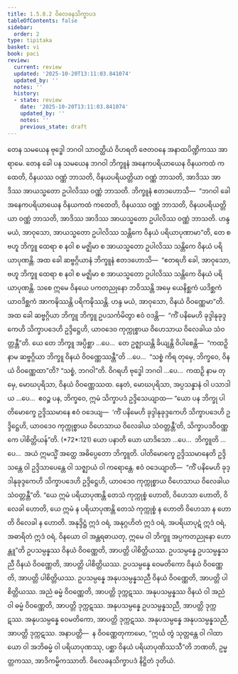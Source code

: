 ```yaml
---
title: 1.5.8.2 ဝိလေခနသိက္ခာပဒ
tableOfContents: false
sidebar:
  order: 2
type: tipitaka
basket: vi
book: paci
review:
  current: review
  updated: '2025-10-20T13:11:03.841074'
  updated_by: ''
  notes: ''
  history:
  - state: review
    date: '2025-10-20T13:11:03.841074'
    updated_by: ''
    notes: ''
    previous_state: draft
---
```



<DynamicBreadcrumb />


<ReviewStatus review={frontmatter.review} showDetails={true} />

<HypothesisAnnotation frontmatter={frontmatter} />

<Division number="438" book="paci" e="ch" v="2" p="187">

<Paragraph number="1318" book="paci">
တေန သမယေန ဗုဒ္ဓေါ ဘဂဝါ သာဝတ္ထိယံ ဝိဟရတိ ဇေတဝနေ အနာထပိဏ္ဍိကဿ အာရာမေ. တေန ခေါ ပန သမယေန ဘဂဝါ ဘိက္ခူနံ အနေကပရိယာယေန ဝိနယကထံ ကထေတိ, ဝိနယဿ ဝဏ္ဏံ ဘာသတိ, ဝိနယပရိယတ္တိယာ ဝဏ္ဏံ ဘာသတိ, အာဒိဿ အာဒိဿ အာယသ္မတော ဥပါလိဿ ဝဏ္ဏံ ဘာသတိ. ဘိက္ခူနံ ဧတဒဟောသိ—  “ဘဂဝါ ခေါ အနေကပရိယာယေန ဝိနယကထံ ကထေတိ, ဝိနယဿ ဝဏ္ဏံ ဘာသတိ, ဝိနယပရိယတ္တိယာ ဝဏ္ဏံ ဘာသတိ, အာဒိဿ အာဒိဿ အာယသ္မတော ဥပါလိဿ ဝဏ္ဏံ ဘာသတိ. ဟန္ဒ မယံ, အာဝုသော, အာယသ္မတော ဥပါလိဿ သန္တိကေ ဝိနယံ ပရိယာပုဏာမာ”တိ, တေ စ ဗဟူ ဘိက္ခူ ထေရာ စ နဝါ စ မဇ္ဈိမာ စ အာယသ္မတော ဥပါလိဿ သန္တိကေ ဝိနယံ ပရိယာပုဏန္တိ.
</Paragraph>

<Paragraph number="1319" book="paci">
အထ ခေါ ဆဗ္ဗဂ္ဂိယာနံ ဘိက္ခူနံ ဧတဒဟောသိ—  “ဧတရဟိ ခေါ, အာဝုသော, ဗဟူ ဘိက္ခူ ထေရာ စ နဝါ စ မဇ္ဈိမာ စ အာယသ္မတော ဥပါလိဿ သန္တိကေ ဝိနယံ ပရိယာပုဏန္တိ. သစေ ဣမေ ဝိနယေ ပကတညုနော ဘဝိဿန္တိ အမှေ ယေနိစ္ဆကံ ယဒိစ္ဆကံ ယာဝဒိစ္ဆကံ အာကဍ္ဎိဿန္တိ ပရိကဍ္ဎိဿန္တိ. ဟန္ဒ မယံ, အာဝုသော, ဝိနယံ ဝိဝဏ္ဏေမာ”တိ. အထ ခေါ ဆဗ္ဗဂ္ဂိယာ ဘိက္ခူ ဘိက္ခူ ဥပသင်္ကမိတွာ ဧဝံ ဝဒန္တိ—  “ကိံ ပနိမေဟိ ခုဒ္ဒါနုခုဒ္ဒကေဟိ သိက္ခာပဒေဟိ ဥဒ္ဒိဋ္ဌေဟိ, ယာဝဒေဝ ကုက္ကုစ္စာယ ဝိဟေသာယ ဝိလေခါယ သံဝတ္တန္တီ”တိ.
</Paragraph>

<Paragraph number="1320" book="paci">
ယေ တေ ဘိက္ခူ အပ္ပိစ္ဆာ …ပေ…  တေ ဥဇ္ဈာယန္တိ ခိယျန္တိ ဝိပါစေန္တိ—  “ကထဉှိ နာမ ဆဗ္ဗဂ္ဂိယာ ဘိက္ခူ ဝိနယံ ဝိဝဏ္ဏေဿန္တီ”တိ …ပေ…  “သစ္စံ ကိရ တုမှေ, ဘိက္ခဝေ, ဝိနယံ ဝိဝဏ္ဏေထာ”တိ? “သစ္စံ, ဘဂဝါ”တိ. ဝိဂရဟိ ဗုဒ္ဓေါ ဘဂဝါ …ပေ…  ကထဉှိ နာမ တုမှေ, မောဃပုရိသာ, ဝိနယံ ဝိဝဏ္ဏေဿထ. နေတံ, မောဃပုရိသာ, အပ္ပသန္နာနံ ဝါ ပသာဒါယ …ပေ…  ဧဝဉ္စ ပန, ဘိက္ခဝေ, ဣမံ သိက္ခာပဒံ ဥဒ္ဒိသေယျာထ—
</Paragraph>

</Division>
<Division number="439" book="paci" e="ch" v="2" p="188">

<Paragraph number="1321" book="paci">
<Emphasis>“ယော ပန ဘိက္ခု ပါတိမောက္ခေ ဥဒ္ဒိဿမာနေ ဧဝံ ဝဒေယျ—  ‘ကိံ ပနိမေဟိ ခုဒ္ဒါနုခုဒ္ဒကေဟိ သိက္ခာပဒေဟိ ဥဒ္ဒိဋ္ဌေဟိ, ယာဝဒေဝ ကုက္ကုစ္စာယ ဝိဟေသာယ ဝိလေခါယ သံဝတ္တန္တီ’တိ, သိက္ခာပဒဝိဝဏ္ဏကေ ပါစိတ္တိယန်”</Emphasis>တိ. (*72*:<Emphasis>121</Emphasis>)
</Paragraph>

</Division>
<Division number="440" book="paci" e="ch" v="2" p="188">

<Paragraph number="1322" book="paci">
<Emphasis>ယော ပနာ</Emphasis>တိ ယော ယာဒိသော …ပေ…  <Emphasis>ဘိက္ခူ</Emphasis>တိ …ပေ…  အယံ ဣမသ္မိံ အတ္ထေ အဓိပ္ပေတော ဘိက္ခူတိ.
</Paragraph>

<Paragraph number="1323" book="paci">
<Emphasis>ပါတိမောက္ခေ ဥဒ္ဒိဿမာနေ</Emphasis>တိ ဥဒ္ဒိသန္တေ ဝါ ဥဒ္ဒိသာပေန္တေ ဝါ သဇ္ဈာယံ ဝါ ကရောန္တေ.
</Paragraph>

<Paragraph number="1324" book="paci">
<Emphasis>ဧဝံ ဝဒေယျာ</Emphasis>တိ—  “ကိံ ပနိမေဟိ ခုဒ္ဒါနုခုဒ္ဒကေဟိ သိက္ခာပဒေဟိ ဥဒ္ဒိဋ္ဌေဟိ, ယာဝဒေဝ ကုက္ကုစ္စာယ ဝိဟေသာယ ဝိလေခါယ သံဝတ္တန္တီ”တိ. “ယေ ဣမံ ပရိယာပုဏန္တိ တေသံ ကုက္ကုစ္စံ ဟောတိ, ဝိဟေသာ ဟောတိ, ဝိလေခါ ဟောတိ, ယေ ဣမံ န ပရိယာပုဏန္တိ တေသံ ကုက္ကုစ္စံ န ဟောတိ ဝိဟေသာ န ဟောတိ ဝိလေခါ န ဟောတိ. အနုဒ္ဒိဋ္ဌံ ဣဒံ ဝရံ, အနုဂ္ဂဟိတံ ဣဒံ ဝရံ, အပရိယာပုဋံ ဣဒံ ဝရံ, အဓာရိတံ ဣဒံ ဝရံ, ဝိနယော ဝါ အန္တရဓာယတု, ဣမေ ဝါ ဘိက္ခူ အပ္ပကတညုနော ဟောန္တူ”တိ ဥပသမ္ပန္နဿ ဝိနယံ ဝိဝဏ္ဏေတိ, အာပတ္တိ ပါစိတ္တိယဿ.
</Paragraph>

</Division>
<Division number="441" book="paci" e="ch" v="2" p="189">

<Paragraph number="1325" book="paci">
ဥပသမ္ပန္နေ ဥပသမ္ပန္နသညီ ဝိနယံ ဝိဝဏ္ဏေတိ, အာပတ္တိ ပါစိတ္တိယဿ. ဥပသမ္ပန္နေ ဝေမတိကော ဝိနယံ ဝိဝဏ္ဏေတိ, အာပတ္တိ ပါစိတ္တိယဿ. ဥပသမ္ပန္နေ အနုပသမ္ပန္နသညီ ဝိနယံ ဝိဝဏ္ဏေတိ, အာပတ္တိ ပါစိတ္တိယဿ.
</Paragraph>

<Paragraph number="1326" book="paci">
အညံ ဓမ္မံ ဝိဝဏ္ဏေတိ, အာပတ္တိ ဒုက္ကဋဿ. အနုပသမ္ပန္နဿ ဝိနယံ ဝါ အညံ ဝါ ဓမ္မံ ဝိဝဏ္ဏေတိ, အာပတ္တိ ဒုက္ကဋဿ. အနုပသမ္ပန္နေ ဥပသမ္ပန္နသညီ, အာပတ္တိ ဒုက္ကဋဿ. အနုပသမ္ပန္နေ ဝေမတိကော, အာပတ္တိ ဒုက္ကဋဿ. အနုပသမ္ပန္နေ အနုပသမ္ပန္နသညီ, အာပတ္တိ ဒုက္ကဋဿ.
</Paragraph>

</Division>
<Division number="442" book="paci" e="ch" v="2" p="189">

<Paragraph number="1327" book="paci">
အနာပတ္တိ—  န ဝိဝဏ္ဏေတုကာမော, “ဣင်္ဃ တွံ သုတ္တန္တေ ဝါ ဂါထာယော ဝါ အဘိဓမ္မံ ဝါ ပရိယာပုဏဿု, ပစ္ဆာ ဝိနယံ ပရိယာပုဏိဿသီ”တိ ဘဏတိ, ဥမ္မတ္တကဿ, အာဒိကမ္မိကဿာတိ.

</Paragraph>
</Division>

<Paragraph number="1328" type="center" book="paci">
ဝိလေခနသိက္ခာပဒံ နိဋ္ဌိတံ ဒုတိယံ.
</Paragraph>